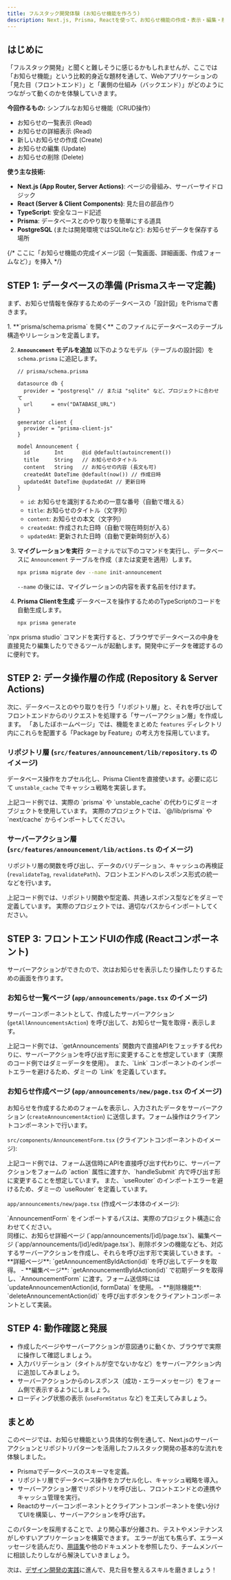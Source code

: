 ```yaml
---
title: フルスタック開発体験 (お知らせ機能を作ろう)
description: Next.js, Prisma, Reactを使って、お知らせ機能の作成・表示・編集・削除を一通り体験します。
---
```



## はじめに

「フルスタック開発」と聞くと難しそうに感じるかもしれませんが、ここでは「お知らせ機能」という比較的身近な題材を通して、Webアプリケーションの「見た目（フロントエンド）」と「裏側の仕組み（バックエンド）」がどのようにつながって動くのかを体験していきます。

**今回作るもの:**
シンプルなお知らせ機能（CRUD操作）
-   お知らせの一覧表示 (Read)
-   お知らせの詳細表示 (Read)
-   新しいお知らせの作成 (Create)
-   お知らせの編集 (Update)
-   お知らせの削除 (Delete)

**使う主な技術:**
-   **Next.js (App Router, Server Actions)**: ページの骨組み、サーバーサイドロジック
-   **React (Server & Client Components)**: 見た目の部品作り
-   **TypeScript**: 安全なコード記述
-   **Prisma**: データベースとのやり取りを簡単にする道具
-   **PostgreSQL** (または開発環境ではSQLiteなど): お知らせデータを保存する場所

{/* ここに「お知らせ機能の完成イメージ図（一覧画面、詳細画面、作成フォームなど）」を挿入 */}

## STEP 1: データベースの準備 (Prismaスキーマ定義)

まず、お知らせ情報を保存するためのデータベースの「設計図」をPrismaで書きます。

<Steps>
1.  **`prisma/schema.prisma` を開く**
    このファイルにデータベースのテーブル構造やリレーションを定義します。

2.  **`Announcement` モデルを追加**
    以下のようなモデル（テーブルの設計図）を `schema.prisma` に追記します。
    ```prisma
    // prisma/schema.prisma

    datasource db {
      provider = "postgresql" // または "sqlite" など、プロジェクトに合わせて
      url      = env("DATABASE_URL")
    }

    generator client {
      provider = "prisma-client-js"
    }

    model Announcement {
      id        Int      @id @default(autoincrement())
      title     String   // お知らせのタイトル
      content   String   // お知らせの内容 (長文も可)
      createdAt DateTime @default(now()) // 作成日時
      updatedAt DateTime @updatedAt // 更新日時
    }
    ```
    -   `id`: お知らせを識別するための一意な番号（自動で増える）
    -   `title`: お知らせのタイトル（文字列）
    -   `content`: お知らせの本文（文字列）
    -   `createdAt`: 作成された日時（自動で現在時刻が入る）
    -   `updatedAt`: 更新された日時（自動で更新時刻が入る）

3.  **マイグレーションを実行**
    ターミナルで以下のコマンドを実行し、データベースに `Announcement` テーブルを作成（または変更を適用）します。
    ```bash
    npx prisma migrate dev --name init-announcement
    ```
    `--name` の後には、マイグレーションの内容を表す名前を付けます。

4.  **Prisma Clientを生成**
    データベースを操作するためのTypeScriptのコードを自動生成します。
    ```bash
    npx prisma generate
    ```
</Steps>

<Aside type="tip">
`npx prisma studio` コマンドを実行すると、ブラウザでデータベースの中身を直接見たり編集したりできるツールが起動します。開発中にデータを確認するのに便利です。
</Aside>

## STEP 2: データ操作層の作成 (Repository & Server Actions)

次に、データベースとのやり取りを行う「リポジトリ層」と、それを呼び出してフロントエンドからのリクエストを処理する「サーバーアクション層」を作成します。
「あしたぼホームページ」では、機能をまとめた `features` ディレクトリ内にこれらを配置する「Package by Feature」の考え方を採用しています。

### リポジトリ層 (`src/features/announcement/lib/repository.ts` のイメージ)
データベース操作をカプセル化し、Prisma Clientを直接使います。必要に応じて `unstable_cache` でキャッシュ戦略を実装します。

<CodePreviewTabs filePath="src/components/code_examples/prisma/announcementRepository.ts" />
<Aside type="note">
上記コード例では、実際の `prisma` や `unstable_cache` の代わりにダミーオブジェクトを使用しています。
実際のプロジェクトでは、`@/lib/prisma` や `next/cache` からインポートしてください。
</Aside>

### サーバーアクション層 (`src/features/announcement/lib/actions.ts` のイメージ)
リポジトリ層の関数を呼び出し、データのバリデーション、キャッシュの再検証 (`revalidateTag`, `revalidatePath`)、フロントエンドへのレスポンス形式の統一などを行います。

<CodePreviewTabs filePath="src/components/code_examples/nextjs/announcementActions.ts" />
<Aside type="note">
上記コード例では、リポジトリ関数や型定義、共通レスポンス型などをダミーで定義しています。
実際のプロジェクトでは、適切なパスからインポートしてください。
</Aside>

## STEP 3: フロントエンドUIの作成 (Reactコンポーネント)

サーバーアクションができたので、次はお知らせを表示したり操作したりするための画面を作ります。

### お知らせ一覧ページ (`app/announcements/page.tsx` のイメージ)
サーバーコンポーネントとして、作成したサーバーアクション (`getAllAnnouncementsAction`) を呼び出して、お知らせ一覧を取得・表示します。

<CodePreviewTabs filePath="src/components/code_examples/tsx/AnnouncementsPageExample.tsx" />
<Aside type="note">
上記コード例では、`getAnnouncements` 関数内で直接APIをフェッチする代わりに、サーバーアクションを呼び出す形に変更することを想定しています（実際のコード例ではダミーデータを使用）。
また、`Link` コンポーネントのインポートエラーを避けるため、ダミーの `Link` を定義しています。
</Aside>

### お知らせ作成ページ (`app/announcements/new/page.tsx` のイメージ)
お知らせを作成するためのフォームを表示し、入力されたデータをサーバーアクション (`createAnnouncementAction`) に送信します。フォーム操作はクライアントコンポーネントで行います。

`src/components/AnnouncementForm.tsx` (クライアントコンポーネントのイメージ):
<CodePreviewTabs filePath="src/components/code_examples/tsx/AnnouncementFormExample.tsx" />
<Aside type="note">
上記コード例では、フォーム送信時にAPIを直接呼び出す代わりに、サーバーアクションをフォームの `action` 属性に渡すか、`handleSubmit` 内で呼び出す形に変更することを想定しています。
また、`useRouter` のインポートエラーを避けるため、ダミーの `useRouter` を定義しています。
</Aside>

`app/announcements/new/page.tsx` (作成ページ本体のイメージ):
<CodePreviewTabs filePath="src/components/code_examples/tsx/NewAnnouncementPageExample.tsx" />
<Aside type="note">
`AnnouncementForm` をインポートするパスは、実際のプロジェクト構造に合わせてください。
</Aside>

<Aside type="note">
同様に、お知らせ詳細ページ (`app/announcements/[id]/page.tsx`)、編集ページ (`app/announcements/[id]/edit/page.tsx`)、削除ボタンの機能なども、対応するサーバーアクションを作成し、それらを呼び出す形で実装していきます。
-   **詳細ページ**: `getAnnouncementByIdAction(id)` を呼び出してデータを取得。
-   **編集ページ**: `getAnnouncementByIdAction(id)` で初期データを取得し、`AnnouncementForm` に渡す。フォーム送信時には `updateAnnouncementAction(id, formData)` を使用。
-   **削除機能**: `deleteAnnouncementAction(id)` を呼び出すボタンをクライアントコンポーネントとして実装。
</Aside>

## STEP 4: 動作確認と発展

-   作成したページやサーバーアクションが意図通りに動くか、ブラウザで実際に操作して確認しましょう。
-   入力バリデーション（タイトルが空でないかなど）をサーバーアクション内に追加してみましょう。
-   サーバーアクションからのレスポンス（成功・エラーメッセージ）をフォーム側で表示するようにしましょう。
-   ローディング状態の表示 (`useFormStatus` など) を工夫してみましょう。

## まとめ

このページでは、お知らせ機能という具体的な例を通して、Next.jsのサーバーアクションとリポジトリパターンを活用したフルスタック開発の基本的な流れを体験しました。
-   Prismaでデータベースのスキーマを定義。
-   リポジトリ層でデータベース操作をカプセル化し、キャッシュ戦略を導入。
-   サーバーアクション層でリポジトリを呼び出し、フロントエンドとの連携やキャッシュ管理を実行。
-   Reactのサーバーコンポーネントとクライアントコンポーネントを使い分けてUIを構築し、サーバーアクションを呼び出す。

このパターンを採用することで、より関心事が分離され、テストやメンテナンスがしやすいアプリケーションを構築できます。
エラーが出ても焦らず、エラーメッセージを読んだり、[用語集](/getstart/term)や他のドキュメントを参照したり、チームメンバーに相談したりしながら解決していきましょう。

次は、[デザイン開発の実践](/web-practice/design)に進んで、見た目を整えるスキルを磨きましょう！
